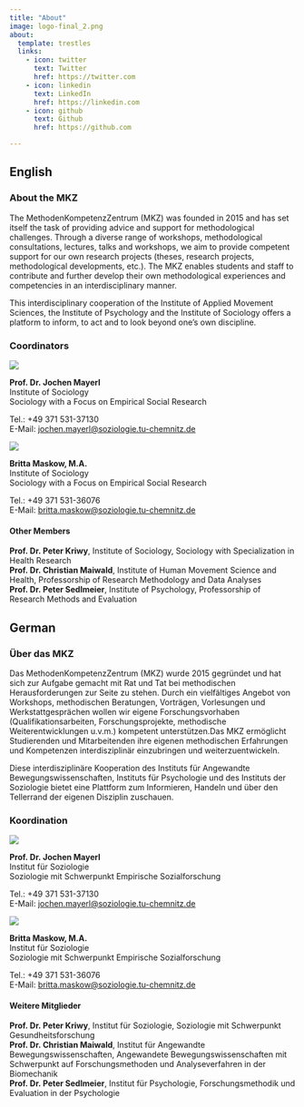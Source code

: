 ```yaml
---
title: "About"
image: logo-final_2.png
about:
  template: trestles
  links:
    - icon: twitter
      text: Twitter
      href: https://twitter.com
    - icon: linkedin
      text: LinkedIn
      href: https://linkedin.com
    - icon: github
      text: Github
      href: https://github.com

---
```


::: {.panel-tabset group="language"}

## English 

### About the MKZ

The MethodenKompetenzZentrum (MKZ) was founded in 2015 and has set itself the task of providing advice and support for methodological challenges. Through a diverse range of workshops, methodological consultations, lectures, talks and workshops, we aim to provide competent support for our own research projects (theses, research projects, methodological developments, etc.). The MKZ enables students and staff to contribute and further develop their own methodological experiences and competencies in an interdisciplinary manner.

This interdisciplinary cooperation of the Institute of Applied Movement Sciences, the Institute of Psychology and the Institute of Sociology offers a platform to inform, to act and to look beyond one's own discipline.

### Coordinators

::: {.grid}

::: {.g-col-4}
![](mjoc.jpg)
:::

::: {.g-col-8}
**Prof. Dr. Jochen Mayerl** <br>
Institute of Sociology <br>
Sociology with a Focus on Empirical Social Research 

Tel.: +49 371 531-37130 <br>
E-Mail: [jochen.mayerl@soziologie.tu-chemnitz.de](jochen.mayerl@soziologie.tu-chemnitz.de)
:::

:::

::: {.grid}

::: {.g-col-4}
![](bmas.jpg)
:::

::: {.g-col-8}
**Britta Maskow, M.A.** <br>
Institute of Sociology <br>
Sociology with a Focus on Empirical Social Research 

Tel.: +49 371 531-36076 <br>
E-Mail: [britta.maskow@soziologie.tu-chemnitz.de](britta.maskow@soziologie.tu-chemnitz.de)
:::

:::

#### Other Members 

**Prof. Dr. Peter Kriwy**, Institute of Sociology, Sociology with Specialization in Health Research  <br>
**Prof. Dr. Christian Maiwald**, Institute of Human Movement Science and Health, Professorship of Research Methodology and Data Analyses <br>
**Prof. Dr. Peter Sedlmeier**, Institute of Psychology, Professorship of Research Methods and Evaluation

## German 

### Über das MKZ

Das MethodenKompetenzZentrum (MKZ) wurde 2015 gegründet und hat sich zur Aufgabe gemacht mit Rat und Tat bei methodischen Herausforderungen zur Seite zu stehen. Durch ein vielfältiges Angebot von Workshops, methodischen Beratungen, Vorträgen, Vorlesungen und Werkstattgesprächen wollen wir eigene Forschungsvorhaben (Qualifikationsarbeiten, Forschungsprojekte, methodische Weiterentwicklungen u.v.m.) kompetent unterstützen.Das MKZ ermöglicht Studierenden und Mitarbeitenden ihre eigenen methodischen Erfahrungen und Kompetenzen interdisziplinär einzubringen und weiterzuentwickeln.

Diese interdisziplinäre Kooperation des Instituts für Angewandte Bewegungswissenschaften, Instituts für Psychologie und des Instituts der Soziologie bietet eine Plattform zum Informieren, Handeln und über den Tellerrand der eigenen Disziplin zuschauen.

### Koordination 

::: {.grid}

::: {.g-col-4}
![](mjoc.jpg)
:::

::: {.g-col-8}
**Prof. Dr. Jochen Mayerl** <br>
Institut für Soziologie <br>
Soziologie mit Schwerpunkt Empirische Sozialforschung 

Tel.: +49 371 531-37130 <br>
E-Mail: [jochen.mayerl@soziologie.tu-chemnitz.de](jochen.mayerl@soziologie.tu-chemnitz.de)
:::

:::

::: {.grid}

::: {.g-col-4}
![](bmas.jpg)
:::

::: {.g-col-8}
**Britta Maskow, M.A.** <br>
Institut für Soziologie <br>
Soziologie mit Schwerpunkt Empirische Sozialforschung 

Tel.: +49 371 531-36076 <br>
E-Mail: [britta.maskow@soziologie.tu-chemnitz.de](britta.maskow@soziologie.tu-chemnitz.de)
:::

:::

#### Weitere Mitglieder

**Prof. Dr. Peter Kriwy**, Institut für Soziologie, Soziologie mit Schwerpunkt Gesundheitsforschung <br>
**Prof. Dr. Christian Maiwald**, Institut für Angewandte Bewegungswissenschaften, Angewandete Bewegungswissenschaften mit Schwerpunkt auf Forschungsmethoden und Analyseverfahren in der Biomechanik <br>
**Prof. Dr. Peter Sedlmeier**, Institut für Psychologie, Forschungsmethodik und Evaluation in der Psychologie 

:::


